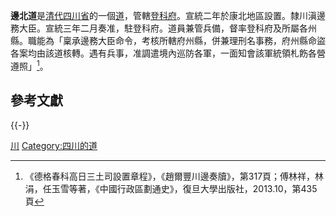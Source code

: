 '''邊北道'''是[[清代|清代]][[四川省|四川省]]的一個[[道_(行政區劃)|道]]，管轄[[登科府|登科府]]。宣統二年於康北地區設置。隸川滇邊務大臣。宣統三年二月奏准，駐登科府。道員兼管兵備，督率登科府及所屬各州縣。職能為「稟承邊務大臣命令，考核所轄府州縣，併兼理刑名事務，府州縣命盜各案均由該道核轉。遇有兵事，准調遣境內巡防各軍，一面知會該軍統領札飭各營遵照」<ref>《德格春科高日三土司設置章程》，《趙爾豐川邊奏牘》，第317頁；傅林祥，林涓，任玉雪等著，《中國行政區劃通史》，復旦大學出版社，2013.10，第435頁</ref>。
== 參考文獻 ==
{{Reflist}}

{{-}}
{{清朝巡守道}}

[[Category:清朝的道|川]]
[[Category:四川的道|Category:四川的道]]

{{清朝行政區劃小作品}}